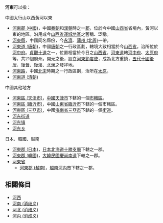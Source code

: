 {{Wiktionary}}
{{distinguish|何东|荷东}}
'''河東'''可以指：
;中國太行山以西黃河以東
*[[河東郡_(中國)|河東郡 (中國)]]，中國[[秦朝|秦朝]]和[[漢朝|漢朝]]時之一[[郡|郡]]，位於今中國[[山西省|山西省]]省境內，黃河以東的地區。沿用成今[[山西省|山西省]][[運城地區|運城地區]]之舊稱、泛稱。
*[[河東縣|河東縣]]，中國同名縣份，今[[永濟|永濟]]、[[蒲州_(北周)|蒲州 (北周)]]一帶。
*[[河東道_(唐朝)|河東道 (唐朝)]]，中國[[唐朝|唐朝]]之一行政區劃，轄境大致相當於今[[山西省|山西省]]。治所位於[[河中府|河中府]]。[[貞觀十道|貞觀十道]]之一，位置相當於今日之[[山西省|山西省]]。[[河東道|河東道]]轄[[河中府|河中府]]、[[太原府|太原府]]等，共21個府州。開元之後，設立[[河東節度使|河東節度使]]，成為北方重鎮，[[五代十國|五代十國]][[後唐|後唐]]、[[後晉|後晉]]、[[後漢|後漢]]、[[北漢|北漢]]之發祥地。
*[[河東路|河東路]]，中國[[北宋|北宋]]時期之一行政區劃，治所在[[太原|太原]]。
*[[河東道_(清朝)|河東道 (清朝)]]

;中國其他地方
*[[河東區_(天津市)|河東區 (天津市)]]，[[中國|中國]][[天津市|天津市]]下轄的一個[[市轄區|市轄區]]。
*[[河東區_(臨沂市)|河東區 (臨沂市)]]，中國[[山東省|山東省]][[臨沂市|臨沂市]]下轄的一個市轄區。
*[[河東區_(三亞市)|河東區 (三亞市)]]，中國[[海南省|海南省]][[三亞市|三亞市]]下轄的一個[[街道_(行政區劃)|街道]]。
*[[河东街道|河东街道]]
*[[河东镇|河东镇]]
*[[河东乡|河东乡]]
;日本、韓國、越南
*[[河東郡_(日本)|河東郡 (日本)]]，[[日本|日本]][[北海道|北海道]][[十勝支廳|十勝支廳]]下轄之一郡。
*[[河東郡_(韓國)|河東郡 (韓國)]]，[[大韓民國|大韓民國]][[慶尚南道|慶尚南道]]下轄之一郡。
*[[河東省|河東省]]
**[[河東郡_(越南)|河東郡 (越南)]]，[[越南|越南]][[河内市|河内市]]下轄之一郡。

==相關條目==
* [[河西|河西]]
* [[河南_(消歧义)|河南 (消歧义)]]
* [[河北_(消歧义)|河北 (消歧义)]]
* [[河内_(消歧义)|河内 (消歧义)]]

{{dab|H|Cat=二字亚洲地名消歧义}}